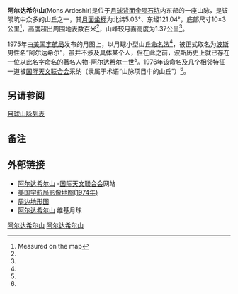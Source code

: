 {{Infobox mountain
 |name=阿尔达希尔山
 {{Location map
 | {{Moon}}
 | width  = 290
 |AlternativeMap =King AS16-M-0891.png
 | float  =center 
 | border  = none
 | label  = 
 | label_size =20
 |label_width=10 
 |lat_dir=N
 |lat_deg=-18 |lon_dir=E
 |lon_deg=63.04 
 |mark = Flashspot.gif
 |marksize=9
 |caption =<small>金陨石坑和阿尔达希尔山</small> 
 |alt =阿尔希达尔山在月球背面位置}}
| photo_caption = 金陨石坑和阿尔达希尔山，1972年[[阿波罗16号|阿波罗16号]]拍摄
| elevation = 
| listing = [[月球山脉列表#山丘|月球山脉]]
| location = [[月球|月球]]
| coordinates = {{Lunar coords and quad cat|5.03|N|121.04|E}}
| type = 
| age = 
}}
'''阿尔达希尔山'''(Mons Ardeshir)是位于[[月球背面|月球背面]][[金陨石坑|金陨石坑]]内东部的一座山脉，是该陨坑中众多的山丘之一，其[[月面坐标|月面坐标]]为北纬5.03°、东经121.04°，底部尺寸10×3公里<ref>Measured on the map</ref>，高度超出周围地表数百米<ref name=map_1975/>，山峰较月面高度为1.37公里<ref name=JMARS/>。

1975年由[[美国宇航局|美国宇航局]]发布的月图上，以月球小型山丘[[行星体系命名法|命名法]]<ref name=gazetteer_list/>，被正式取名为[[波斯|波斯]]男性名“阿尔达希尔”，虽并不涉及具体某个人，但在此之前，波斯历史上就已存在一位以此名字命名的著名人物-[[阿尔达希尔一世|阿尔达希尔一世]]<ref name=GPN_1994/>。1976年该命名及几个相邻特征一道被[[国际天文联合会|国际天文联合会]]采纳（隶属于术语“山脉项目中的山丘”）<ref name=gazetteer/>。

==另请参阅==
[[月球表面特征列表#山丘|月球山脉列表]]

==备注==
{{reflist|refs=
<ref name=gazetteer>{{cite web
 |url        = http://planetarynames.wr.usgs.gov/Feature/3973
 |title        = Mons Ardeshir
 |work        = Gazetteer of Planetary Nomenclature
 |publisher        = International Astronomical Union (IAU) Working Group for Planetary System Nomenclature (WGPSN)
 |date        = 2010-10-18
 |accessdate        = 2015-02-14
 |archiveurl        = https://archive.is/20150214213513/http://planetarynames.wr.usgs.gov/Feature/3973
 |archivedate        = 2015-02-14
 |deadurl        = no
 }}</ref>
<ref name=gazetteer_list>{{cite web
 |url         = http://planetarynames.wr.usgs.gov/SearchResults?target=MOON&featureType=Mons,%20montes
 |title       = Moon. Mons, montes. Nomenclature search results
 |publisher   = International Astronomical Union (IAU) Working Group for Planetary System Nomenclature (WGPSN)
 |accessdate  = 2015-02-14
 |archiveurl  = https://www.webcitation.org/6TtXCuAA4?url=http://planetarynames.wr.usgs.gov/SearchResults?target=MOON
 |archivedate = 2014-11-07
 |deadurl     = no
}}</ref>
<ref name=GPN_1994>{{cite book
 |url          = http://pubs.er.usgs.gov/publication/b2129
 |title        = Gazetteer of Planetary Nomenclature 1994
 |series       = U.S. Geological Survey Bulletin 2129
 |date         = 1995
 |authorlink2  = R. M. Batson, J. F. Russell
 |location     = Washington
 |publisher    = U.S. Go vernment Printing Office
 |page         = 91
 |access-date  = 2016-04-06
 |archive-date = 2021-04-23
 |archive-url  = https://web.archive.org/web/20210423131328/https://pubs.er.usgs.gov/publication/b2129
 |dead-url     = no
}}</ref>
<ref name=JMARS>For altimetric satellite data [[月球勘测轨道飞行器|Lunar Reconnaissance Orbiter]], obtained through the program[http://jmars.asu.edu JMARS] {{Wayback|url=http://jmars.asu.edu/ |date=20190122103100 }}</ref>
<ref name=map_1975>{{cite book
 |series      =Sheet 65C1S1(50): King Central Peaks
 |title      =NASA lunar topophotomap (based on Apollo 15 photos). Scale 1:10,000
 |publisher      =Prepared and published by the Defence Mapping Agency Topographic Center, Washington, D.C.
 |date      =1975
 |url      =http://www.lpi.usra.edu/resources/mapcatalog/topophoto
 |access-date      =2016-04-06
 |archive-date      =2016-04-08
 |archive-url      =https://web.archive.org/web/20160408143336/http://www.lpi.usra.edu/resources/mapcatalog/topophoto/
 |dead-url      =no
 }}</ref>
}}

==外部链接==
* [http://planetarynames.wr.usgs.gov/Feature/3973 阿尔达希尔山] {{Webarchive|url=https://archive.today/20150214213513/http://planetarynames.wr.usgs.gov/Feature/3973 |date=2015-02-14 }}-[[国际天文联合会|国际天文联合会]]网站
* [http://www.lpi.usra.edu/resources/mapcatalog/LTO/lto65c1_1 美国宇航局影像地图(1974年)] {{Wayback|url=http://www.lpi.usra.edu/resources/mapcatalog/LTO/lto65c1_1 |date=20201202193747 }}
* [http://planetarynames.wr.usgs.gov/images/Lunar/lac_65_wac.pdf 周边地形图] {{Wayback|url=http://planetarynames.wr.usgs.gov/images/Lunar/lac_65_wac.pdf |date=20171014084607 }}
* [http://the-moon.wikispaces.com/Mons+Ardeshir 阿尔达希尔山] {{Wayback|url=http://the-moon.wikispaces.com/Mons+Ardeshir |date=20180531115828 }} 维基月球

[[Category:月球的山峰|阿尔达希尔山]]
[[Category:月球地理特徵|阿尔达希尔山]]